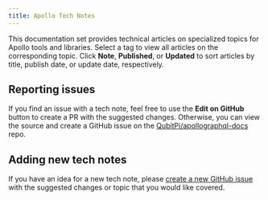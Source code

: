```yaml
---
title: Apollo Tech Notes
---
```



This documentation set provides technical articles on specialized topics for Apollo tools and libraries. Select a tag to view all articles on the corresponding topic. Click **Note**, **Published**, or **Updated** to sort articles by title, publish date, or update date, respectively.

<AllNotes />

## Reporting issues

If you find an issue with a tech note, feel free to use the **Edit on GitHub** button to create a PR with the suggested changes. Otherwise, you can view the source and create a GitHub issue on the [QubitPi/apollographql-docs](https://github.com/QubitPi/apollographql-docs) repo.

## Adding new tech notes

If you have an idea for a new tech note, please [create a new GitHub issue](https://github.com/QubitPi/apollographql-docs/issues) with the suggested changes or topic that you would like covered.
